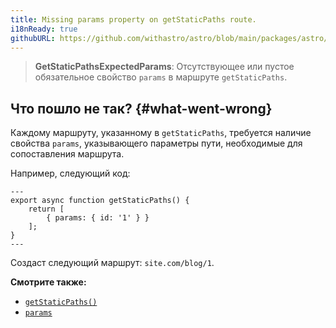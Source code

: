 ```yaml
---
title: Missing params property on getStaticPaths route.
i18nReady: true
githubURL: https://github.com/withastro/astro/blob/main/packages/astro/src/core/errors/errors-data.ts
---
```


> **GetStaticPathsExpectedParams**: Отсутствующее или пустое обязательное свойство `params` в маршруте `getStaticPaths`.

## Что пошло не так? \{#what-went-wrong\}

Каждому маршруту, указанному в `getStaticPaths`, требуется наличие свойства `params`, указывающего параметры пути, необходимые для сопоставления маршрута.

Например, следующий код:
```astro title="pages/blog/[id].astro"
---
export async function getStaticPaths() {
	return [
		{ params: { id: '1' } }
	];
}
---
```
Создаст следующий маршрут: `site.com/blog/1`.

**Смотрите также:**

-  [`getStaticPaths()`](/ru/reference/api-reference/#getstaticpaths)
-  [`params`](/ru/reference/api-reference/#params)